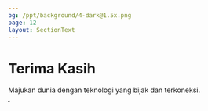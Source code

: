 ```yaml
---
bg: /ppt/background/4-dark@1.5x.png
page: 12
layout: SectionText
---
```


<div>
	<div
			style={{
				color: "hsla(0, 0%, 0%, 0.9)",
				textAlign: "center",
				position: "absolute",
				top: "50%",
				left: "50%",
				transform: "translate(-50%, -50%)",
				zIndex: 1,
				display: "flex",
				flexDirection: "column",
				alignItems: "center",
				justifyContent: "center",
				margin: "0 6px",
			}}
	>
		<h1
				style={{
					textTransform: "uppercase",
					fontSize: "5vw",
					fontWeight: "bold",
					textShadow:
							"-3px 0 hsla(200, 100%, 50%, 0.25), 0 4px hsla(200, 10%, 50%, 0.5), 4px 0 hsla(200, 10%, 50%, 0.25), 0 -3px hsla(240, 30%, 50%, 0.5)",
				}}
		>
			Terima Kasih
		</h1>
		<p
				style={{
					fontSize: "16px",
					color: "hsla(0, 0%, 80%, 0.5)",
					marginTop: "24px",
				}}
		>
			Majukan dunia dengan teknologi yang bijak dan terkoneksi.
		</p>
	</div>
	<svg
			height="1000px"
			width="1000px"
			xmlnsXlink="http://www.w3.org/1999/xlink"
			xmlns="http://www.w3.org/2000/svg"
			className="star-background"
			style={{
				position: "absolute",
				top: 0,
				left: 0,
				width: "100%",
				height: "100%",
				zIndex: - 1,
				opacity: 0.5,
				background: "hsl(0, 0%, 0%)",
			}}
	>
		<style
				dangerouslySetInnerHTML={{
					__html:
							"\n  svg {\n    background: hsl(0, 0%, 0%);\n  }\n  \n  .stars {\n    transform-origin: center center;\n  }\n  \n  .stars-sm-no-rotate {\n    fill: hsl(60, 50%, 50%);\n    transform: scale(0.8) rotate(200deg) translate(-350px, -50px);\n  }\n  \n  .stars-sm {\n    fill: hsl(30, 30%, 50%);\n    animation: stars-sm-rotate 400s infinite linear;\n  }\n  \n  .stars-md {\n    fill: hsl(60, 80%, 80%);\n    animation: stars-md-rotate 350s infinite linear;\n  }\n  \n  .stars-lg {\n    fill: hsl(60, 30%, 70%);\n    animation: stars-lg-rotate 300s infinite linear;\n  }\n  \n  .flicker-circles {\n    transform-origin: center center;\n    animation: flicker-circles-rotate 150s infinite linear;\n  }\n  \n  .flicker-circles circle {\n    r: 50px;\n    fill: url(#flickerGradient);\n  }\n  \n  .sun {\n    height: 100vh; \n    width: 100vh;\n    y: 0; \n    x: 0; \n    fill: url(#solarGradient);\n  }\n  \n  @keyframes flicker-circles-rotate {\n    from {\n      transform: rotate(0deg);\n    }\n    to {\n      transform: rotate(360deg);\n    }\n  }\n\n  @keyframes stars-sm-rotate {\n    from {\n      transform: rotate(-0deg) translate(-75px, 225px);\n    }\n    to {\n      transform: rotate(-360deg) translate(-75px, 225px);\n    }\n  }\n\n  @keyframes stars-md-rotate {\n    from {\n      transform: scale(1.25) rotate(-45deg) translate(300px, -50px);\n    }\n    to {\n      transform: scale(1.25) rotate(-405deg) translate(300px, -50px);\n    }\n  }\n\n  @keyframes stars-lg-rotate {\n    from {\n      transform: scale(2.1) rotate(-90deg) translate(30px, 50px);\n    }\n    to {\n      transform: scale(2.1) rotate(-450deg) translate(30px, 50px);\n    }\n  }\n",
				}}
		/>
		<defs>
			<radialGradient
					cx="0%"
					cy="100%"
					r="100%"
					spreadMethod="pad"
					id="solarGradient"
			>
				<stop offset="0%" stopColor="hsla(0, 0%, 100%, 0.35)"/>
				<stop offset="70%" stopColor="hsla(0, 0%, 0%, 0)"/>
			</radialGradient>
			<radialGradient id="flickerGradient">
				<stop offset="80%" stopColor="hsla(0, 0%, 0%, 1)"/>
				<stop offset="100%" stopColor="hsla(0, 0%, 0%, 0.25)"/>
			</radialGradient>
			{/* single star used by <g id="stars"> */}
			<path
					id="*"
					d="
  M 0.000 0.500
  L 1.736 3.604
  L 0.391 0.312
  L 3.900 0.890
  L 0.487 -0.111
  L 3.127 -2.494
  L 0.217 -0.450
  L 0.000 -4.000
  L -0.217 -0.450
  L -3.127 -2.494
  L -0.487 -0.111
  L -3.900 0.890
  L -0.391 0.312
  L -1.736 3.604
  L 0.000 0.500
    "
			/>
			{/* random grid of stars used by <use href="#stars"/> */}
			<g id="stars">
				<use href="#*" x={13} y={26}/>
				<use href="#*" x={229} y={45}/>
				<use href="#*" x={361} y={12}/>
				<use href="#*" x={491} y={40}/>
				<use href="#*" x={522} y={48}/>
				<use href="#*" x={717} y={19}/>
				<use href="#*" x={814} y={92}/>
				<use href="#*" x={975} y={30}/>
				<use href="#*" x={64} y={137}/>
				<use href="#*" x={185} y={149}/>
				<use href="#*" x={317} y={205}/>
				<use href="#*" x={401} y={227}/>
				<use href="#*" x={546} y={171}/>
				<use href="#*" x={732} y={228}/>
				<use href="#*" x={882} y={241}/>
				<use href="#*" x={974} y={144}/>
				<use href="#*" x={112} y={318}/>
				<use href="#*" x={243} y={350}/>
				<use href="#*" x={372} y={373}/>
				<use href="#*" x={394} y={273}/>
				<use href="#*" x={519} y={375}/>
				<use href="#*" x={722} y={353}/>
				<use href="#*" x={780} y={293}/>
				<use href="#*" x={999} y={267}/>
				<use href="#*" x={23} y={432}/>
				<use href="#*" x={169} y={481}/>
				<use href="#*" x={321} y={455}/>
				<use href="#*" x={399} y={493}/>
				<use href="#*" x={536} y={440}/>
				<use href="#*" x={661} y={473}/>
				<use href="#*" x={797} y={444}/>
				<use href="#*" x={982} y={502}/>
				<use href="#*" x={13} y={561}/>
				<use href="#*" x={200} y={558}/>
				<use href="#*" x={376} y={602}/>
				<use href="#*" x={432} y={611}/>
				<use href="#*" x={603} y={607}/>
				<use href="#*" x={692} y={560}/>
				<use href="#*" x={796} y={557}/>
				<use href="#*" x={973} y={604}/>
				<use href="#*" x={64} y={724}/>
				<use href="#*" x={232} y={742}/>
				<use href="#*" x={267} y={647}/>
				<use href="#*" x={430} y={736}/>
				<use href="#*" x={585} y={695}/>
				<use href="#*" x={713} y={701}/>
				<use href="#*" x={852} y={695}/>
				<use href="#*" x={998} y={697}/>
				<use href="#*" x={63} y={866}/>
				<use href="#*" x={241} y={876}/>
				<use href="#*" x={358} y={810}/>
				<use href="#*" x={422} y={787}/>
				<use href="#*" x={617} y={832}/>
				<use href="#*" x={660} y={814}/>
				<use href="#*" x={825} y={886}/>
				<use href="#*" x={1008} y={863}/>
				<use href="#*" x={82} y={910}/>
				<use href="#*" x={238} y={993}/>
				<use href="#*" x={301} y={946}/>
				<use href="#*" x={476} y={1013}/>
				<use href="#*" x={568} y={945}/>
				<use href="#*" x={662} y={981}/>
				<use href="#*" x={879} y={997}/>
			</g>
		</defs>
		{/* three grids of stars */}
		<use className="stars stars-sm-no-rotate" href="#stars"/>
		<use className="stars stars-sm" href="#stars"/>
		<use className="stars stars-md" href="#stars"/>
		{/* random grid of circles which rotate and make the stars 'flicker' */}
		<g className="flicker-circles">
			<circle cx={47} cy={149}/>
			<circle cx={290} cy={11}/>
			<circle cx={506} cy={69}/>
			<circle cx={808} cy={99}/>
			<circle cx={962} cy={49}/>
			<circle cx={15} cy={276}/>
			<circle cx={257} cy={395}/>
			<circle cx={465} cy={342}/>
			<circle cx={707} cy={242}/>
			<circle cx={901} cy={222}/>
			<circle cx={68} cy={551}/>
			<circle cx={270} cy={549}/>
			<circle cx={573} cy={470}/>
			<circle cx={708} cy={466}/>
			<circle cx={914} cy={542}/>
			<circle cx={40} cy={751}/>
			<circle cx={366} cy={806}/>
			<circle cx={461} cy={790}/>
			<circle cx={644} cy={720}/>
			<circle cx={905} cy={684}/>
			<circle cx={192} cy={853}/>
			<circle cx={218} cy={946}/>
			<circle cx={431} cy={854}/>
			<circle cx={740} cy={1006}/>
		</g>
		{/* one more grid of stars in front of flicker-circles */}
		<use className="stars stars-lg" href="#stars"/>
		{/* gradient light source from nearby sun */}
		<rect className="sun"/>
	</svg>
</div>
